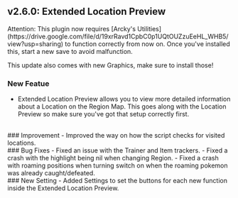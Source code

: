 ## v2.6.0: Extended Location Preview
<Callout type="attention" blend="light">
  Attention: This plugin now requires [Arcky's Utilities](https://drive.google.com/file/d/19xrRavd1CpbC0p1UQtOUZzuEeHL_WHB5/view?usp=sharing) to function correctly from now on. Once you've installed this, start a new save to avoid malfunction.

  This update also comes with new Graphics, make sure to install those!
</Callout>
### New Featue 
- Extended Location Preview allows you to view more detailed information about a Location on the Region Map.
This goes along with the Location Preview so make sure you've got that setup correctly first.
<br/>
### Improvement 
- Improved the way on how the script checks for visited locations.
<br/>
### Bug Fixes 
- Fixed an issue with the Trainer and Item trackers.
- Fixed a crash with the highlight being nil when changing Region.
- Fixed a crash with roaming positions when turning switch on when the roaming pokemon was already caught/defeated.
<br/>
### New Setting 
- Added Settings to set the buttons for each new function inside the Extended Location Preview.
<br/>